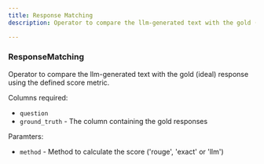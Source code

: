```yaml
---
title: Response Matching
description: Operator to compare the llm-generated text with the gold (ideal) response using the defined score metric.

---
```


### ResponseMatching

Operator to compare the llm-generated text with the gold (ideal) response using the defined score metric.

Columns required:
- `question`
- `ground_truth` - The column containing the gold responses

Paramters:
- `method` - Method to calculate the score ('rouge', 'exact' or 'llm')
